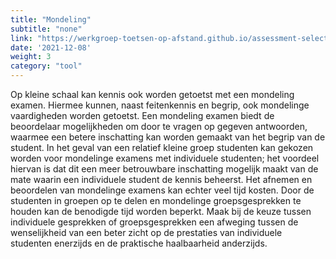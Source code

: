 ```yaml
---
title: "Mondeling"
subtitle: "none"
link: "https://werkgroep-toetsen-op-afstand.github.io/assessment-selection-tool/methods/oral_exam/"
date: '2021-12-08'
weight: 3
category: "tool"
---
```


Op kleine schaal kan kennis ook worden getoetst met een mondeling examen. Hiermee kunnen, naast feitenkennis en begrip, ook mondelinge vaardigheden worden getoetst. Een mondeling examen biedt de beoordelaar mogelijkheden om door te vragen op gegeven antwoorden, waarmee een betere inschatting kan worden gemaakt van het begrip van de student. In het geval van een relatief kleine groep studenten kan gekozen worden voor mondelinge examens met individuele studenten; het voordeel hiervan is dat dit een meer betrouwbare inschatting mogelijk maakt van de mate waarin een individuele student de kennis beheerst. Het afnemen en beoordelen van mondelinge examens kan echter veel tijd kosten. Door de studenten in groepen op te delen en mondelinge groepsgesprekken te houden kan de benodigde tijd worden beperkt. Maak bij de keuze tussen individuele gesprekken of groepsgesprekken een afweging tussen de wenselijkheid van een beter zicht op de prestaties van individuele studenten enerzijds en de praktische haalbaarheid anderzijds. 